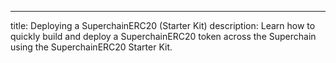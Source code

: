 ---
title: Deploying a SuperchainERC20 (Starter Kit)
description:   Learn how to quickly build and deploy a SuperchainERC20 token across the
  Superchain using the SuperchainERC20 Starter Kit.
<InteropStarterKit />
